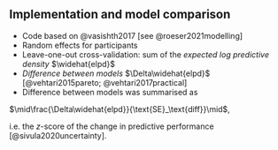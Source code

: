 ## Implementation and model comparison

<!-- - Bayesian inference [e.g. @lambert2018student] models implemented in Stan [@carpenter2016stan] using `rstan` [@rstan] to interface with $R$ -->
- Code based on @vasishth2017 [see @roeser2021modelling]
- Random effects for participants
- Leave-one-out cross-validation: sum of the *expected log predictive density* $\widehat{elpd}$ 
- *Difference between models* $\Delta\widehat{elpd}$ [@vehtari2015pareto; @vehtari2017practical]
- Difference between models was summarised as

$\mid\frac{\Delta\widehat{elpd}}{\text{SE}_\text{diff}}\mid$, 

i.e. the *z*-score of the change in predictive performance [@sivula2020uncertainty].
